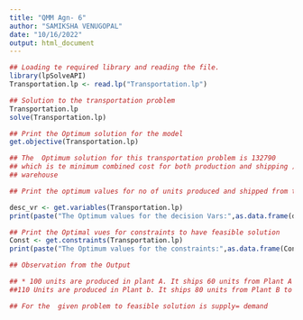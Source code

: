 ```yaml
---
title: "QMM Agn- 6"
author: "SAMIKSHA VENUGOPAL"
date: "10/16/2022"
output: html_document
---
```


```r
## Loading te required library and reading the file.
library(lpSolveAPI)
Transportation.lp <- read.lp("Transportation.lp")
```

```r
## Solution to the transportation problem 
Transportation.lp
solve(Transportation.lp)
```


```r

## Print the Optimum solution for the model 
get.objective(Transportation.lp)

## The  Optimum solution for this transportation problem is 132790
## which is te minimum combined cost for both production and shipping ) the items from plants to 
## warehouse
```

```r
## Print the optimum values for no of units produced and shipped from the plant to warehouse

desc_vr <- get.variables(Transportation.lp)
print(paste("The Optimum values for the decision Vars:",as.data.frame(desc_vr)))

```
```r
## Print the Optimal vues for constraints to have feasible solution
Const <- get.constraints(Transportation.lp)
print(paste("The Optimum values for the constraints:",as.data.frame(Const)))

```

```r
## Observation from the Output

## * 100 units are produced in plant A. It ships 60 units from Plant A to warehouse 2 and 40 units ## to warehouse 3.
##110 Units are produced in Plant b. It ships 80 units from Plant B to wareouse 1 and 30 units to ## warehouse 3.

## For the  given problem to feasible solution is supply= demand
```

